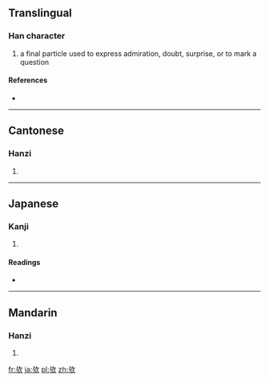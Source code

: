 {{also|歟}}
==Translingual==

===Han character===
{{Han char|rn=76|rad=欠|as=03|sn=7|four=|canj=X卜一弓人 (XYMNO), 卜一弓人 (YMNO)}}

# a final particle used to express admiration, doubt, surprise, or to mark a question

====References====
* {{Han ref|kx=0566.080|dkj=16012|hdz=32134.040|uh=6B24|ud=27428}}

----

==Cantonese==

===Hanzi===
{{yue-hanzi|jyut=|y=yu4|tra=歟}}

# {{defn|Cantonese|sort=欠03}}

----

==Japanese==

===Kanji===
{{ja-kanji|grade=|rs=欠03}}

# {{defn|Japanese|sort=欠03}}

====Readings====
* {{ja-readings|on=[[よ]] (yo)|kun=[[か]] (ka)}}

----

==Mandarin==

===Hanzi===
{{cmn-hanzi|tra=歟|pin=[[yú]] ([[yu2]])|wg=yü<sup>2</sup>}}

# {{defn|Mandarin|sort=欠03}}

[[fr:欤]]
[[ja:欤]]
[[pl:欤]]
[[zh:欤]]